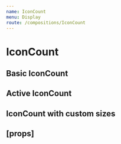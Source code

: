 ```yaml
---
name: IconCount
menu: Display
route: /compositions/IconCount
---
```



# IconCount

## Basic IconCount

<Playground>
  <ThemeWrapper>
    <IconCount label="Example" icon={BlobbrIcon} count={24} />
  </ThemeWrapper>
</Playground>

## Active IconCount

<Playground>
  <ThemeWrapper>
    <IconCount active label="Example" icon={BlobbrIcon} count={24} />
  </ThemeWrapper>
</Playground>

## IconCount with custom sizes

<Playground>
  <ThemeWrapper>
    <Flex direction="row" justifyContent="space-betwee" wrap>
      <Rhythm m={2}>
        <IconCount label="Example" icon={BlobbrIcon} iconSize={14} count={24} typographySize="s" />
        <IconCount label="Example" icon={BlobbrIcon} iconSize={16} count={24} typographySize="m" />
        <IconCount label="Example" icon={BlobbrIcon} iconSize={20} count={24} typographySize="l" />
        <IconCount label="Example" icon={BlobbrIcon} iconSize={24} count={24} typographySize="xl" />
      </Rhythm>
    </Flex>
  </ThemeWrapper>
</Playground>

## \[props\]

<Props of={IconCount} />
